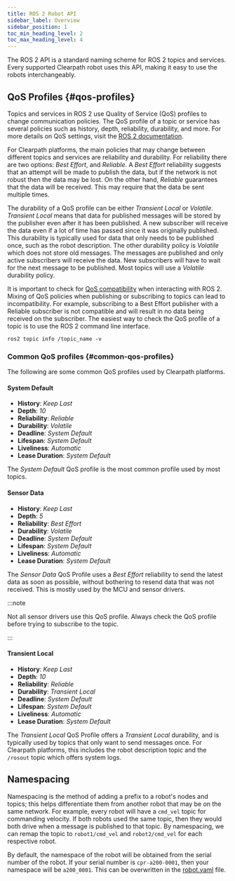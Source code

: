 ```yaml
---
title: ROS 2 Robot API
sidebar_label: Overview
sidebar_position: 1
toc_min_heading_level: 2
toc_max_heading_level: 4
---
```


The ROS 2 API is a standard naming scheme for ROS 2 topics and services. Every supported Clearpath
robot uses this API, making it easy to use the robots interchangeably.

## QoS Profiles {#qos-profiles}

Topics and services in ROS 2 use Quality of Service (QoS) profiles to change communication policies. The QoS profile
of a topic or service has several policies such as history, depth, reliability, durability, and more. For more details on
QoS settings, visit the [ROS 2 documentation](https://docs.ros.org/en/humble/Concepts/About-Quality-of-Service-Settings.html).

For Clearpath platforms, the main policies that may change between different topics and services are reliability and durability. For reliability
there are two options: _Best Effort_, and _Reliable_. A _Best Effort_ reliability suggests that an attempt will be made to publish
the data, but if the network is not robust then the data may be lost. On the other hand, _Reliable_ guarantees that the data will be received.
This may require that the data be sent multiple times.

The durability of a QoS profile can be either _Transient Local_ or _Volatile_. _Transient Local_ means that data for published messages will
be stored by the publisher even after it has been published. A new subscriber will receive the data even if a lot of time has passed since it was originally published.
This durability is typically used for data that only needs to be published once, such as the robot description. The other durability policy is _Volatile_ which does not
store old messages. The messages are published and only active subscribers will receive the data. New subscribers will have to wait for the next message to be published.
Most topics will use a _Volatile_ durability policy.

It is important to check for [QoS compatibility](https://docs.ros.org/en/humble/Concepts/Intermediate/About-Quality-of-Service-Settings.html#qos-compatibilities) when interacting with ROS 2.
Mixing of QoS policies when publishing or subscribing to topics can lead to incompatibility. For example, subscribing to a Best Effort publisher with a Reliable subscriber
is not compatible and will result in no data being received on the subscriber. The easiest way to check the QoS profile of a topic is to use the ROS 2 command line interface.

```
ros2 topic info /topic_name -v
```

### Common QoS profiles {#common-qos-profiles}

The following are some common QoS profiles used by Clearpath platforms.

#### System Default

- **History**: _Keep Last_
- **Depth**: _10_
- **Reliability**: _Reliable_
- **Durability**: _Volatile_
- **Deadline**: _System Default_
- **Lifespan**: _System Default_
- **Liveliness**: _Automatic_
- **Lease Duration**: _System Default_

The _System Default_ QoS profile is the most common profile used by most topics.

#### Sensor Data

- **History**: _Keep Last_
- **Depth**: _5_
- **Reliability**: _Best Effort_
- **Durability**: _Volatile_
- **Deadline**: _System Default_
- **Lifespan**: _System Default_
- **Liveliness**: _Automatic_
- **Lease Duration**: _System Default_

The _Sensor Data_ QoS Profile uses a _Best Effort_ reliability to send the latest data
as soon as possible, without bothering to resend data that was not received. This is mostly used
by the MCU and sensor drivers.

:::note

Not all sensor drivers use this QoS profile. Always check the QoS profile before trying to subscribe to the topic.

:::

#### Transient Local

- **History**: _Keep Last_
- **Depth**: _10_
- **Reliability**: _Reliable_
- **Durability**: _Transient Local_
- **Deadline**: _System Default_
- **Lifespan**: _System Default_
- **Liveliness**: _Automatic_
- **Lease Duration**: _System Default_

The _Transient Local_ QoS Profile offers a _Transient Local_ durability, and is typically used by topics that only
want to send messages once. For Clearpath platforms, this includes the robot description topic and the `/rosout` topic
which offers system logs.

## Namespacing

Namespacing is the method of adding a prefix to a robot's nodes and topics; this helps differentiate them from another robot that
may be on the same network. For example, every robot will have a `cmd_vel` topic for commanding velocity. If both robots
used the same topic, then they would both drive when a message is published to that topic. By namespacing, we can remap the topic
to `robot1/cmd_vel` and `robot2/cmd_vel` for each respective robot.

By default, the namespace of the robot will be obtained from the serial number of the robot. If your serial number is `cpr-a200-0001`, then your namespace
will be `a200_0001`. This can be overwritten in the [robot.yaml](../config/yaml/overview.mdx) file.
